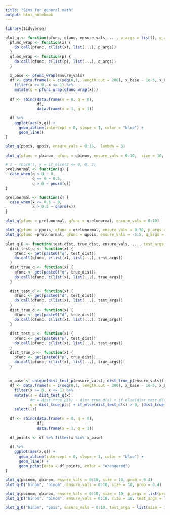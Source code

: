 ```yaml
---
title: "Sims for general math"
output: html_notebook
---
```


```r
library(tidyverse)
```


```r
plot_q <- function(pfunc, qfunc, ensure_vals, ..., p_args = list(), q_args = list()) {
  pfunc_wrap <- function(x) {
    do.call(pfunc, c(list(x), list(...), p_args))
  }
  qfunc_wrap <- function(p) {
    do.call(qfunc, c(list(p), list(...), q_args))
  }
  
  x_base <- pfunc_wrap(ensure_vals)
  df <- data.frame(x = c(seq(0,1, length.out = 200), x_base - 1e-5, x_base, x_base + 1e-5)) %>%
    filter(x >= 0, x <= 1) %>%
    mutate(q = pfunc_wrap(qfunc_wrap(x))) 
  
  df <- rbind(data.frame(x = 0, q = 0),
              df,
              data.frame(x = 1, q = 1))
  
  df %>%
    ggplot(aes(x,q)) +
      geom_abline(intercept = 0, slope = 1, color = "blue") +
      geom_line()
}

plot_q(ppois, qpois, ensure_vals = 0:15,  lambda = 3)

plot_q(pfunc = pbinom, qfunc = qbinom, ensure_vals = 0:10,  size = 10, prob = 0.4)

```

```r
# z ~ rnorm(), y = if_else(z <= 0, 0, z)
prelunormal <- function(q) {
  case_when(q < 0 ~ 0,
            q == 0 ~ 0.5,
            q > 0 ~ pnorm(q))
}

qrelunormal <- function(x) {
  case_when(x <= 0.5 ~ 0,
            x > 0.5 ~ qnorm(x))
}

plot_q(pfunc = prelunormal, qfunc = qrelunormal, ensure_vals = 0:10)
```

```r
plot_q(pfunc = ppois, qfunc = qrelunormal, ensure_vals = 0:30, p_args = list(lambda = 3))
plot_q(pfunc =prelunormal, qfunc = qpois, ensure_vals = -5:5, q_args = list(lambda = 3))
```


```r
plot_q_D <- function(test_dist, true_dist, ensure_vals, ..., test_args = list(), true_args = list()) {
  dist_test_q <- function(x) { 
    qfunc <- get(paste0("q", test_dist))
    do.call(qfunc, c(list(x), list(...), test_args))
  }
  dist_true_q <- function(x) { 
    qfunc <- get(paste0("q", true_dist))
    do.call(qfunc, c(list(x), list(...), true_args))
  }
  
  dist_test_d <- function(x) { 
    dfunc <- get(paste0("d", test_dist))
    do.call(dfunc, c(list(x), list(...), test_args))
  }
  dist_true_d <- function(x) { 
    dfunc <- get(paste0("d", true_dist))
    do.call(dfunc, c(list(x), list(...), true_args))
  }
  
  dist_test_p <- function(x) { 
    pfunc <- get(paste0("p", test_dist))
    do.call(pfunc, c(list(x), list(...), test_args))
  }
  dist_true_p <- function(x) { 
    pfunc <- get(paste0("p", true_dist))
    do.call(pfunc, c(list(x), list(...), true_args))
  }
    
    
  x_base <- unique(dist_test_p(ensure_vals), dist_true_p(ensure_vals))
  df <- data.frame(x = c(seq(0,1, length.out = 200), x_base - 1e-5, x_base, x_base + 1e-5)) %>%
    filter(x >= 0, x <= 1) %>%
    mutate(s = dist_test_q(x),
           #q = dist_true_p(s) - dist_true_d(s) + if_else(dist_test_d(s) > 0, (dist_true_d(s)/dist_test_d(s)) * (x - dist_test_p(s)) , 0) ) %>%
           q = dist_true_p(s) + if_else(dist_test_d(s) > 0, (dist_true_d(s)/dist_test_d(s)) * (x - dist_test_p(s)) , 0) ) %>%
    select(-s)
  
  df <- rbind(data.frame(x = 0, q = 0),
              df,
              data.frame(x = 1, q = 1))
  
  df_points <- df %>% filter(x %in% x_base)
  
  df %>%
    ggplot(aes(x,q)) +
      geom_abline(intercept = 0, slope = 1, color = "blue") +
      geom_line() +
      geom_point(data = df_points, color = "orangered")
}
```

```r
plot_q(pbinom, qbinom, ensure_vals = 0:10, size = 10, prob = 0.4)
plot_q_D("binom", "binom", ensure_vals = 0:10, size = 10, prob = 0.4)

```


```r
plot_q(pbinom, qbinom, ensure_vals = 0:10, size = 10, p_args = list(prob = 0.4), q_args = list(prob = 0.35))
plot_q_D("binom", "binom", ensure_vals = 0:10, size = 10, test_args = list(prob = 0.3), true_args = list(prob = 0.4))
```


```r
plot_q_D("binom", "pois", ensure_vals = 0:10, test_args = list(size = 10, prob = 0.4), true_args = list(lambda = 4))
```

